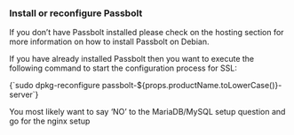 

<HTTPSWarning />
<LetsEncryptWarning />
<SubDirectoryWarning />


### Install or reconfigure Passbolt

If you don’t have Passbolt installed please check on the hosting section for more information on how to install Passbolt on Debian.

If you have already installed Passbolt then you want to execute the following command to start the configuration process for SSL:

<CodeBlock>
    {`sudo dpkg-reconfigure passbolt-${props.productName.toLowerCase()}-server`}
</CodeBlock>

You most likely want to say ‘NO’ to the MariaDB/MySQL setup question and go for the nginx setup
